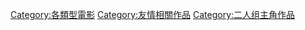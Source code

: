 
[[Category:各類型電影|Category:各類型電影]]
[[Category:友情相關作品|Category:友情相關作品]]
[[Category:二人组主角作品|Category:二人组主角作品]]